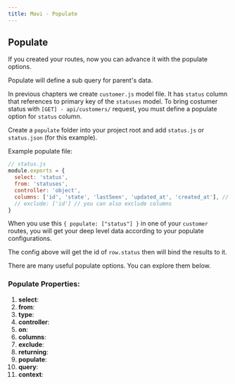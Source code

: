 ```yaml
---
title: Mavi - Populate
---
```


## Populate

If you created your routes, now you can advance it with the populate options.

Populate will define a sub query for parent's data.

In previous chapters we create `customer.js` model file. It has `status` column that references to primary key of the `statuses` model.
To bring costumer status with `[GET] - api/customers/` request, you must define a populate option for `status` column.

Create a `populate` folder into your project root and add `status.js` or `status.json` (for this example).

Example populate file:

```js
// status.js
module.exports = {
  select: 'status',
  from: 'statuses',
  controller: 'object',
  columns: ['id', 'state', 'lastSeen', 'updated_at', 'created_at'], // default is all as `*`
  // exclude: ['id'] // you can also exclude columns
}
```

When you use this `{ populate: ["status"] }` in one of your `customer` routes, you will get your deep level data according to your populate configurations.

The config above will get the id of `row.status` then will bind the results to it.

There are many useful populate options. You can explore them below.

### Populate Properties:

1. **select**:
1. **from**:
1. **type**:
1. **controller**:
1. **on**:
1. **columns**:
1. **exclude**:
1. **returning**:
1. **populate**:
1. **query**:
1. **context**:
